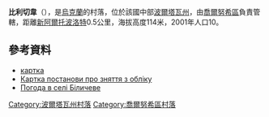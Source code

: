 {{coord|50|17|29|N|33|0|47|E|scale:100000_region:UA|display=title}}

'''比利切韋'''（{{lang-uk|Біличеве}}），是[[烏克蘭|烏克蘭]]的村落，位於該國中部[[波爾塔瓦州|波爾塔瓦州]]，由[[喬爾努希區|喬爾努希區]]負責管轄，距離[[新阿爾托波洛特|新阿爾托波洛特]]0.5公里，海拔高度114米，2001年人口10。

==參考資料==
*[http://gska2.rada.gov.ua/pls/z7502/A005?rdat1=24.11.2008&rf7571=26825 картка]{{dead link|date=2018年3月 |bot=InternetArchiveBot |fix-attempted=yes }}
*[http://w1.c1.rada.gov.ua/pls/z7503/A036?vf7551=1901 Картка постанови про зняття з обліку]
* [http://weather.in.ua/ua/poltavskaja/1255 Погода в селі Біличеве] {{Wayback|url=http://weather.in.ua/ua/poltavskaja/1255 |date=20160305191600 }}

{{DEFAULTSORT:Біличеве}}
[[Category:波爾塔瓦州村落|Category:波爾塔瓦州村落]]
[[Category:喬爾努希區村落|Category:喬爾努希區村落]]


{{Poltava-geo-stub}}